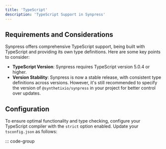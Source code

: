 ```yaml
---
title: 'TypeScript'
description: 'TypeScript Support in Synpress'
---
```


## Requirements and Considerations

Synpress offers comprehensive TypeScript support, being built with TypeScript and providing its own type definitions. Here are some key points to consider:

- **TypeScript Version**: Synpress requires TypeScript version 5.0.4 or higher.
- **Version Stability**: Synpress is now a stable release, with consistent type definitions across versions. However, it's still recommended to specify the version of `@synthetixio/synpress` in your project for better control over updates.

## Configuration

To ensure optimal functionality and type checking, configure your TypeScript compiler with the `strict` option enabled. Update your `tsconfig.json` as follows:

::: code-group
